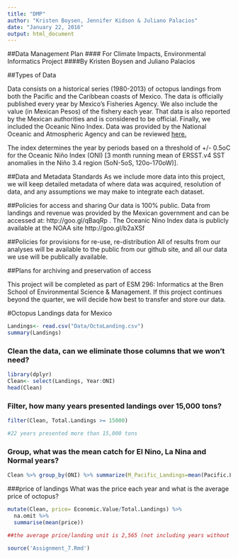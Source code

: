 ```yaml
---
title: "DMP"
author: "Kristen Boysen, Jennifer Kidson & Juliano Palacios"
date: "January 22, 2016"
output: html_document
---
```


##Data Management Plan 
#### For Climate Impacts, Environmental Informatics Project
####By Kristen Boysen and Juliano Palacios


##Types of Data

Data consists on a historical series (1980-2013) of octopus landings from both the Pacific and the Caribbean coasts of Mexico. The data is officially published every year by Mexico’s Fisheries Agency. We also include the value (in Mexican Pesos) of the fishery each year. That data is also reported by the Mexican authorities and is considered to be official. Finally, we included the Oceanic Nino Index. Data was provided by the National Oceanic and Atmospheric Agency and can be reviewed [here.](http://www.cpc.noaa.gov/products/analysis_monitoring/ensostuff/ensoyears.shtml)

The index determines the year by periods based on a threshold of +/- 0.5oC for the Oceanic Niño Index (ONI) [3 month running mean of ERSST.v4 SST anomalies in the Niño 3.4 region (5oN-5oS, 120o-170oW)]. 


##Data and Metadata Standards
As we include more data into this project, we will keep detailed metadata of where data was acquired, resolution of data, and any assumptions we may make to integrate each dataset. 


##Policies for access and sharing
Our data is 100% public. Data from landings and revenue was provided by the Mexican government and can be accessed at: http://goo.gl/qBaqRp .  The Oceanic Nino Index data is publicly available at the NOAA site http://goo.gl/b2aXSf


##Policies for provisions for re-use, re-distribution
All of results from our analyses will be available to the public from our github site, and all our data we use will be publically available. 


##Plans for archiving and preservation of access

This project will be completed as part of ESM 296: Informatics at the Bren School of Environmental Science & Management. If this project continues beyond the quarter, we will decide how best to transfer and store our data.

#Octopus Landings data for Mexico

```r
Landings<- read.csv("Data/OctoLanding.csv")
summary(Landings)
```

### Clean the data, can we eliminate those columns that we won't need?

```r
library(dplyr)
Clean<- select(Landings, Year:ONI) 
head(Clean)

```

### Filter, how many years presented landings over 15,000 tons?

```r
filter(Clean, Total.Landings >= 15000)

#22 years presented more than 15,000 tons
```

### Group, what was the mean catch for El Nino, La Nina and Normal years?
```r
Clean %>% group_by(ONI) %>% summarize(M_Pacific_Landings=mean(Pacific.Landings),sd=sd(Pacific.Landings)) 
```

###price of landings
What was the price each year and what is the average price of octopus? 
```r
mutate(Clean, price= Economic.Value/Total.Landings) %>% 
  na.omit %>% 
  summarise(mean(price))

##the average price/landing unit is 2,565 (not including years without economic value of the fishery). 
```

```r
source('Assignment_7.Rmd')
```
